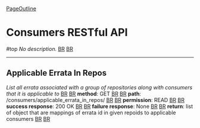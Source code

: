 [[PageOutline]]
= Consumers RESTful API = #top
''No description.'' [[BR]]
[[BR]]

----

== Applicable Errata In Repos ==
''List all errata associated with a group of repositories along with consumers that it is applicable to'' [[BR]]
[[BR]]
'''method''': GET [[BR]]
[[BR]]
'''path''': /consumers/applicable_errata_in_repos/ [[BR]]
[[BR]]
'''permission''': READ [[BR]]
[[BR]]
'''success response''': 200 OK [[BR]]
[[BR]]
'''failure response''': None [[BR]]
[[BR]]
'''return''': list of object that are mappings of errata id in given repoids to applicable consumers [[BR]]
[[BR]]
